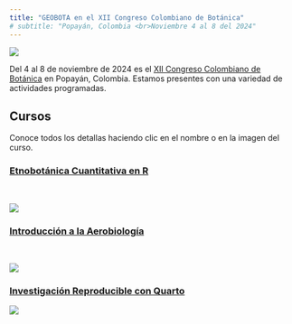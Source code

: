 ```yaml
---
title: "GEOBOTA en el XII Congreso Colombiano de Botánica"
# subtitle: "Popayán, Colombia <br>Noviembre 4 al 8 del 2024"
---
```


:::: {.grid}
::: {.g-col-12 .g-col-md-4}

![](images/xii-ccb-logo.png){fig-align="center"}

:::
::: {.g-col-12 .g-col-md-8}

Del 4 al 8 de noviembre de 2024 es el [XII Congreso Colombiano de Botánica](https://congresobotanica.org) en Popayán, Colombia. Estamos presentes con una variedad de actividades programadas.

:::
::::

## Cursos

Conoce todos los detallas haciendo clic en el nombre o en la imagen del curso.

::::: {.center-text}
:::: {.grid}
::: {.g-col-12 .g-col-md-4}

### [Etnobotánica Cuantitativa en R](https://geobota.github.io/xii-ccb-etnobotanica/)

\

[![](images/xii-ccb_etnobotanica-curso_hexsticker_01.svg){fig-align="center"}](http://geobota.github.io/xii-ccb-etnobotanica/)

:::
::: {.g-col-12 .g-col-md-4}

### [Introducción a la Aerobiología](http://geobota.github.io/xii-ccb-aerobiologia/)

\

[![](images/xii-ccb_aerobiologia-curso_hexsticker.svg){fig-align="center"}](http://geobota.github.io/xii-ccb-aerobiologia/)

:::
::: {.g-col-12 .g-col-md-4}

### [Investigación Reproducible con Quarto](http://geobota.github.io/xii-ccb-quarto/)

[![](images/xii-ccb_quarto-curso_hexsticker_02.svg){fig-align="center"}](http://geobota.github.io/xii-ccb-quarto/)

:::
::::
:::::

<!-- ## Ponencias {#sec-presentations} -->

<!-- ::: {#presentations} -->
<!-- ::: -->

<!-- ## Pósters {#sec-posters} -->

<!-- ::: {#posters} -->
<!-- ::: -->